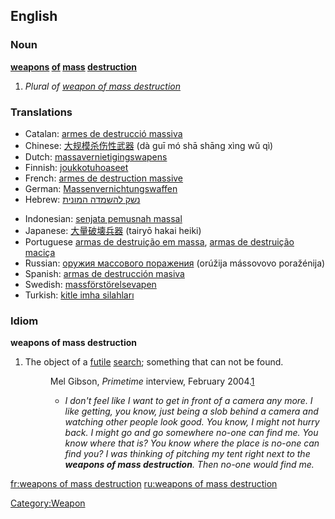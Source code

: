 ==English==
{{wikipedia}}
===Noun===
'''[[weapons]] [[of]] [[mass]] [[destruction]]'''

#''Plural of [[weapon of mass destruction]]''

===Translations===
{{top}}
*Catalan: [[armes de destrucció massiva]] {{f}}
*Chinese: [[大规模杀伤性武器]] (dà guī mó shā shāng xìng wǔ qì)
*Dutch: [[massavernietigingswapens]]
*Finnish: [[joukkotuhoaseet]]
*French: [[armes de destruction massive]] {{f}}
*German: [[Massenvernichtungswaffen]] {{f}}
*Hebrew: [[נשק להשמדה המונית]]
{{mid}}
*Indonesian: [[senjata pemusnah massal]]
*Japanese: [[大量破壊兵器]] (tairyō hakai heiki)
*Portuguese [[armas de destruição em massa]], [[armas de destruição maciça]] {{f}}
*Russian: [[оружия массового поражения]] (orúžija mássovovo poražénija) {{n}}
*Spanish: [[armas de destrucción masiva]] {{f}}
*Swedish: [[massförstörelsevapen]] {{n}}
*Turkish: [[kitle imha silahları]]
{{bottom}}

===Idiom===
'''weapons of mass destruction'''
# The object of a [[futile]] [[search]]; something that can not be found.
#:Mel Gibson, ''Primetime'' interview, February 2004.[http://sixtyminutes.ninemsn.com.au/sixtyminutes/stories/2004_02_22/story_1034.asp]
#:*''I don't feel like I want to get in front of a camera any more. I like getting, you know, just being a slob behind a camera and watching other people look good. You know, I might not hurry back. I might go and go somewhere no-one can find me. You know where that is? You know where the place is no-one can find you? I was thinking of pitching my tent right next to the '''weapons of mass destruction'''. Then no-one would find me.'' 

[[Category:Weapon]]

[[fr:weapons of mass destruction]]
[[ru:weapons of mass destruction]]